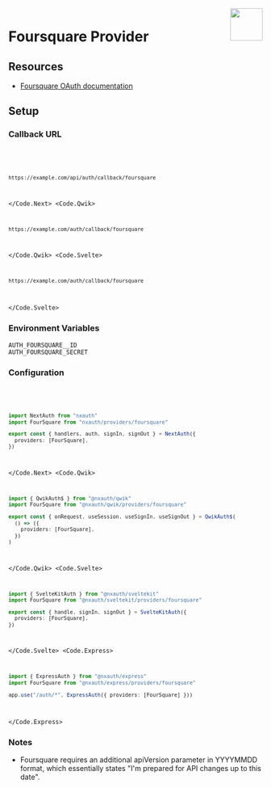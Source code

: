
<img align="right" src="/img/providers/foursquare.svg" height="64" width="64" />

# Foursquare Provider

## Resources

- [Foursquare OAuth documentation](https://docs.foursquare.com/developer/reference/personalization-apis-authentication#web-app-authentication)

## Setup

### Callback URL

<Code>
  <Code.Next>

```bash
https://example.com/api/auth/callback/foursquare
```

  </Code.Next>
  <Code.Qwik>

```bash
https://example.com/auth/callback/foursquare
```

  </Code.Qwik>
  <Code.Svelte>

```bash
https://example.com/auth/callback/foursquare
```

  </Code.Svelte>
</Code>

### Environment Variables

```
AUTH_FOURSQUARE__ID
AUTH_FOURSQUARE_SECRET
```

### Configuration

<Code>
  <Code.Next>

```ts filename="/auth.ts"
import NextAuth from "nxauth"
import FourSquare from "nxauth/providers/foursquare"

export const { handlers, auth, signIn, signOut } = NextAuth({
  providers: [FourSquare],
})
```

  </Code.Next>
  <Code.Qwik>
  
```ts filename="/src/routes/plugin@nxauth.ts"
import { QwikAuth$ } from "@nxauth/qwik"
import FourSquare from "@nxauth/qwik/providers/foursquare"

export const { onRequest, useSession, useSignIn, useSignOut } = QwikAuth$(
  () => ({
    providers: [FourSquare],
  })
)
```

  </Code.Qwik>
  <Code.Svelte>

```ts filename="/src/auth.ts"
import { SvelteKitAuth } from "@nxauth/sveltekit"
import FourSquare from "@nxauth/sveltekit/providers/foursquare"

export const { handle, signIn, signOut } = SvelteKitAuth({
  providers: [FourSquare],
})
```

  </Code.Svelte>
  <Code.Express>

```ts filename="/src/app.ts"
import { ExpressAuth } from "@nxauth/express"
import FourSquare from "@nxauth/express/providers/foursquare"

app.use("/auth/*", ExpressAuth({ providers: [FourSquare] }))
```

  </Code.Express>
</Code>

### Notes

- Foursquare requires an additional apiVersion parameter in YYYYMMDD format, which essentially states "I'm prepared for API changes up to this date".

